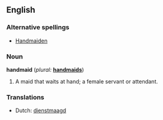 ==English==

===Alternative spellings===
* [[Handmaiden]]

===Noun===
'''handmaid'''  (''plural:'' '''[[handmaids]]''')
# A maid that waits at hand; a female servant or attendant.

===Translations===
*Dutch: [[dienstmaagd]]